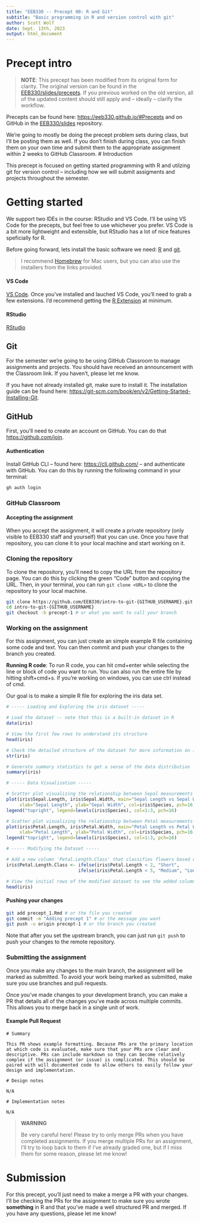 ```yaml
---
title: "EEB330 -- Precept 00: R and Git"
subtitle: "Basic programming in R and version control with git"
author: Scott Wolf
date: Sept. 13th, 2023
output: html_document
---
```


# Precept intro
>__NOTE__: This precept has been modified from its original form for clarity. The original version can be found in the [EEB330/slides/precepts](https://github.com/EEB330/slides/blob/51fd3857a007b5c088995d47030cea570caee58d/precepts/00_r_and_git.Rmd). If you previous worked on the old version, all of the updated content should still apply and -- ideally -- clarify the workflow.



Precepts can be found here: [https://eeb330.github.io/#Precepts](https://eeb330.github.io/#Precepts) and on GitHub in the [EEB330/slides](https://github.com/EEB330/slides/tree/main/precepts) repository.

We're going to mostly be doing the precept problem sets during class, but I'll be posting them as well. If you don't finish during class, you can finish them on your own time and submit them to the appropriate assignment within 2 weeks to GitHub Classroom.
# Introduction

This precept is focused on getting started programming with R and utilzing git for version control -- including how we will submit assigments and projects throughout the semester.

# Getting started

We support two IDEs in the course: RStudio and VS Code.  I'll be using VS Code for the precepts, but feel free to use whichever you prefer. VS Code is a bit more lightweight and extensible, but RStudio has a lot of nice features speficially for R.

Before going forward, lets install the basic software we need: [R](https://cran.r-project.org/) and [git](https://git-scm.com/book/en/v2/Getting-Started-Installing-Git). 

> I recommend [Homebrew](https://brew.sh/) for Mac users, but you can also use the installers from the links provided.


#### VS Code
[VS Code](https://code.visualstudio.com/). Once you've installed and lauched VS Code, you'll need to grab a few extensions. I'd recommend getting the [R Extension](https://code.visualstudio.com/docs/languages/r) at minimum.

#### RStudio
[RStudio](https://rstudio.com/) 

## Git

For the semester we're going to be using GitHub Classroom to manage assignments and projects. You should have received an announcement with the Classroom link. If you haven't, please let me know.

If you have not already installed git, make sure to install it. The installation guide can be found here: [https://git-scm.com/book/en/v2/Getting-Started-Installing-Git](https://git-scm.com/book/en/v2/Getting-Started-Installing-Git).

## GitHub

First, you'll need to create an account on GitHub. You can do that [https://github.com/join](https://github.com/join).

#### Authentication

Install GitHub CLI -- found here: [https://cli.github.com/](https://cli.github.com/) -- and authenticate with GitHub.  You can do this by running the following command in your terminal:

```bash
gh auth login
```

### GitHub Classroom

#### Accepting the assignment

When you accept the assignment, it will create a private repository (only visible to EEB330 staff and yourself) that you can use. Once you have that repository, you can clone it to your local machine and start working on it.


### Cloning the repository

To clone the repository, you'll need to copy the URL from the repository page.  You can do this by clicking the green "Code" button and copying the URL.  Then, in your terminal, you can run `git clone <URL>` to clone the repository to your local machine.

```bash
git clone https://github.com/EEB330/intro-to-git-{GITHUB_USERNAME}.git # Note that this can be found on the repository page under the green "Code" button after github has created the repository
cd intro-to-git-{GITHUB_USERNAME}
git checkout -b precept-1 # or what you want to call your branch
```

### Working on the assignment

For this assignment, you can just create an simple example R file containing some code and text. You can then commit and push your changes to the branch you created.

__Running R code__: To run R code, you can hit cmd+enter while selecting the line or block of code you want to run.  You can also run the entire file by hitting shift+cmd+s. If you're working on windows, you can use ctrl instead of cmd.

Our goal is to make a simple R  file for exploring the iris data set.

```r
# ----- Loading and Exploring the iris dataset -----

# Load the dataset -- note that this is a built-in dataset in R
data(iris)

# View the first few rows to understand its structure
head(iris)

# Check the detailed structure of the dataset for more information on its columns
str(iris)

# Generate summary statistics to get a sense of the data distribution
summary(iris)

# ----- Data Visualization -----

# Scatter plot visualizing the relationship between Sepal measurements
plot(iris$Sepal.Length, iris$Sepal.Width, main="Sepal Length vs Sepal Width", 
     xlab="Sepal Length", ylab="Sepal Width", col=iris$Species, pch=16, cex=1.3)
legend("topright", legend=levels(iris$Species), col=1:3, pch=16)

# Scatter plot visualizing the relationship between Petal measurements
plot(iris$Petal.Length, iris$Petal.Width, main="Petal Length vs Petal Width", 
     xlab="Petal Length", ylab="Petal Width", col=iris$Species, pch=16, cex=1.3)
legend("topright", legend=levels(iris$Species), col=1:3, pch=16)

# ----- Modifying the Dataset -----

# Add a new column 'Petal.Length.Class' that classifies flowers based on petal length
iris$Petal.Length.Class <- ifelse(iris$Petal.Length < 2, "Short", 
                           ifelse(iris$Petal.Length < 5, "Medium", "Long"))

# View the initial rows of the modified dataset to see the added column
head(iris)
```


#### Pushing your changes
```bash
git add precept_1.Rmd # or the file you created
git commit -m "Adding precept 1" # or the message you want
git push -u origin precept-1 # or the branch you created
```

Note that after you set the upstream branch, you can just run `git push` to push your changes to the remote repository.

### Submitting the assignment

Once you make any changes to the main branch, the assignment will be marked as submitted. To avoid your work being marked as submitted, make sure you use branches and pull requests.

Once you've made changes to your development branch, you can make a PR that details all of the changes you've made across multiple commits. This allows you to merge back in a single unit of work.

#### Example Pull Request
```verbatim
# Summary

This PR shows example formatting. Because PRs are the primary location at which code is evaluated, make sure that your PRs are clear and descriptive. PRs can include markdown so they can become relatively complex if the assignment (or issue) is complicated. This should be paired with will documented code to allow others to easily follow your design and implementation.

# Design notes

N/A

# Implementation notes

N/A
```



> **WARNING**
>
> Be very careful here! Please try to only merge PRs when you have completed assignments. If you merge multiple PRs for an assignment, I'll try to loop back to them if I've already graded one, but if I miss them for some reason, please let me know!



# Submission

For this precept, you'll just need to make a merge a PR with your changes. I'll be checking the PRs for the assignment to make sure you wrote __something__ in R and that you've made a well structured PR and merged.  If you have any questions, please let me know!




